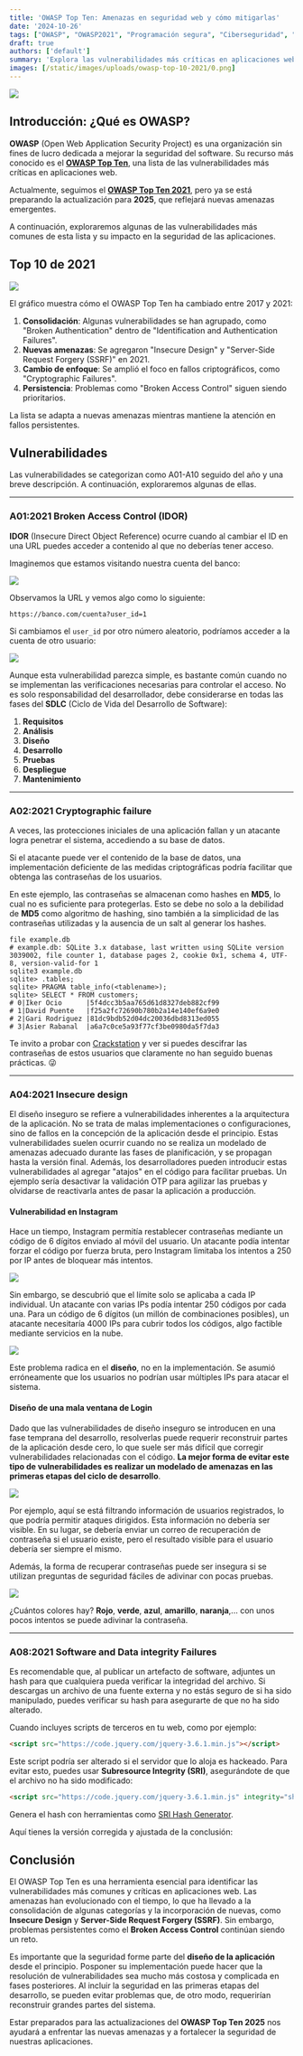 ```yaml
---
title: 'OWASP Top Ten: Amenazas en seguridad web y cómo mitigarlas'
date: '2024-10-26'
tags: ["OWASP", "OWASP2021", "Programación segura", "Ciberseguridad", "Vulnerabilidades"]
draft: true
authors: ['default']
summary: 'Explora las vulnerabilidades más críticas en aplicaciones web según OWASP y cómo han evolucionado en el OWASP Top Ten 2021. Descubre qué nuevas amenazas enfrentarán los desarrolladores en la actualización de 2025 y por qué es crucial integrar la seguridad desde las primeras fases del desarrollo.'
images: [/static/images/uploads/owasp-top-10-2021/0.png]
---
```


![](/static/images/uploads/owasp-top-10-2021/0.png)

## **Introducción: ¿Qué es OWASP?**

**OWASP** (Open Web Application Security Project) es una organización sin fines de lucro dedicada a mejorar la seguridad del software. Su recurso más conocido es el **[OWASP Top Ten](https://owasp.org/www-project-top-ten/)**, una lista de las vulnerabilidades más críticas en aplicaciones web. 

Actualmente, seguimos el **[OWASP Top Ten 2021](https://owasp.org/Top10/)**, pero ya se está preparando la actualización para **2025**, que reflejará nuevas amenazas emergentes.

A continuación, exploraremos algunas de las vulnerabilidades más comunes de esta lista y su impacto en la seguridad de las aplicaciones.

## Top 10 de 2021

![](/static/images/uploads/owasp-top-10-2021/1.png)

El gráfico muestra cómo el OWASP Top Ten ha cambiado entre 2017 y 2021:

1. **Consolidación**: Algunas vulnerabilidades se han agrupado, como "Broken Authentication" dentro de "Identification and Authentication Failures".
2. **Nuevas amenazas**: Se agregaron "Insecure Design" y "Server-Side Request Forgery (SSRF)" en 2021.
3. **Cambio de enfoque**: Se amplió el foco en fallos criptográficos, como "Cryptographic Failures".
4. **Persistencia**: Problemas como "Broken Access Control" siguen siendo prioritarios.

La lista se adapta a nuevas amenazas mientras mantiene la atención en fallos persistentes.

## Vulnerabilidades

Las vulnerabilidades se categorizan como A01-A10 seguido del año y una breve descripción. A continuación, exploraremos algunas de ellas.

---

### A01:2021 Broken Access Control (IDOR)

**IDOR** (Insecure Direct Object Reference) ocurre cuando al cambiar el ID en una URL puedes acceder a contenido al que no deberías tener acceso.

Imaginemos que estamos visitando nuestra cuenta del banco:

![](/static/images/uploads/owasp-top-10-2021/image1.png)

Observamos la URL y vemos algo como lo siguiente:

```
https://banco.com/cuenta?user_id=1
```

Si cambiamos el `user_id` por otro número aleatorio, podríamos acceder a la cuenta de otro usuario:

![](/static/images/uploads/owasp-top-10-2021/image2.png)

Aunque esta vulnerabilidad parezca simple, es bastante común cuando no se implementan las verificaciones necesarias para controlar el acceso. No es solo responsabilidad del desarrollador, debe considerarse en todas las fases del **SDLC** (Ciclo de Vida del Desarrollo de Software):
1. **Requisitos**
2. **Análisis**
3. **Diseño**
4. **Desarrollo**
5. **Pruebas**
6. **Despliegue**
7. **Mantenimiento**

---

### A02:2021 Cryptographic failure

A veces, las protecciones iniciales de una aplicación fallan y un atacante logra penetrar el sistema, accediendo a su base de datos.

Si el atacante puede ver el contenido de la base de datos, una implementación deficiente de las medidas criptográficas podría facilitar que obtenga las contraseñas de los usuarios.

En este ejemplo, las contraseñas se almacenan como hashes en **MD5**, lo cual no es suficiente para protegerlas. Esto se debe no solo a la debilidad de **MD5** como algoritmo de hashing, sino también a la simplicidad de las contraseñas utilizadas y la ausencia de un salt al generar los hashes.

```shell
file example.db
# example.db: SQLite 3.x database, last written using SQLite version 3039002, file counter 1, database pages 2, cookie 0x1, schema 4, UTF-8, version-valid-for 1
sqlite3 example.db
sqlite> .tables;
sqlite> PRAGMA table_info(<tablename>);
sqlite> SELECT * FROM customers;
# 0|Iker Ocio      |5f4dcc3b5aa765d61d8327deb882cf99
# 1|David Puente   |f25a2fc72690b780b2a14e140ef6a9e0
# 2|Gari Rodriguez |81dc9bdb52d04dc20036dbd8313ed055
# 3|Asier Rabanal  |a6a7c0ce5a93f77cf3be0980da5f7da3
```

Te invito a probar con [Crackstation](https://crackstation.net/) y ver si puedes descifrar las contraseñas de estos usuarios que claramente no han seguido buenas prácticas. 😜

---

### A04:2021 Insecure design

El diseño inseguro se refiere a vulnerabilidades inherentes a la arquitectura de la aplicación. No se trata de malas implementaciones o configuraciones, sino de fallos en la concepción de la aplicación desde el principio. Estas vulnerabilidades suelen ocurrir cuando no se realiza un modelado de amenazas adecuado durante las fases de planificación, y se propagan hasta la versión final. Además, los desarrolladores pueden introducir estas vulnerabilidades al agregar "atajos" en el código para facilitar pruebas. Un ejemplo sería desactivar la validación OTP para agilizar las pruebas y olvidarse de reactivarla antes de pasar la aplicación a producción.

#### Vulnerabilidad en Instagram

Hace un tiempo, Instagram permitía restablecer contraseñas mediante un código de 6 dígitos enviado al móvil del usuario. Un atacante podía intentar forzar el código por fuerza bruta, pero Instagram limitaba los intentos a 250 por IP antes de bloquear más intentos.

![](/static/images/uploads/owasp-top-10-2021/2.png)

Sin embargo, se descubrió que el límite solo se aplicaba a cada IP individual. Un atacante con varias IPs podía intentar 250 códigos por cada una. Para un código de 6 dígitos (un millón de combinaciones posibles), un atacante necesitaría 4000 IPs para cubrir todos los códigos, algo factible mediante servicios en la nube.

![](/static/images/uploads/owasp-top-10-2021/3.png)

Este problema radica en el **diseño**, no en la implementación. Se asumió erróneamente que los usuarios no podrían usar múltiples IPs para atacar el sistema.

#### Diseño de una mala ventana de Login

Dado que las vulnerabilidades de diseño inseguro se introducen en una fase temprana del desarrollo, resolverlas puede requerir reconstruir partes de la aplicación desde cero, lo que suele ser más difícil que corregir vulnerabilidades relacionadas con el código. **La mejor forma de evitar este tipo de vulnerabilidades es realizar un modelado de amenazas en las primeras etapas del ciclo de desarrollo**.

![](/static/images/uploads/owasp-top-10-2021/4.png)

Por ejemplo, aquí se está filtrando información de usuarios registrados, lo que podría permitir ataques dirigidos. Esta información no debería ser visible. En su lugar, se debería enviar un correo de recuperación de contraseña si el usuario existe, pero el resultado visible para el usuario debería ser siempre el mismo.

Además, la forma de recuperar contraseñas puede ser insegura si se utilizan preguntas de seguridad fáciles de adivinar con pocas pruebas.

![](/static/images/uploads/owasp-top-10-2021/5.png)

¿Cuántos colores hay? **Rojo**, **verde**, **azul**, **amarillo**, **naranja**,... con unos pocos intentos se puede adivinar la contraseña.

---

### A08:2021 Software and Data integrity Failures

Es recomendable que, al publicar un artefacto de software, adjuntes un hash para que cualquiera pueda verificar la integridad del archivo. Si descargas un archivo de una fuente externa y no estás seguro de si ha sido manipulado, puedes verificar su hash para asegurarte de que no ha sido alterado.

Cuando incluyes scripts de terceros en tu web, como por ejemplo:
```html
<script src="https://code.jquery.com/jquery-3.6.1.min.js"></script>
```
Este script podría ser alterado si el servidor que lo aloja es hackeado. Para evitar esto, puedes usar **Subresource Integrity (SRI)**, asegurándote de que el archivo no ha sido modificado:

```html
<script src="https://code.jquery.com/jquery-3.6.1.min.js" integrity="sha256-o88AwQnZB+VDvE9tvIXrMQaPlFFSUTR+nldQm1LuPXQ=" crossorigin="anonymous"></script>
```

Genera el hash con herramientas como [SRI Hash Generator](https://www.srihash.org/).


Aquí tienes la versión corregida y ajustada de la conclusión:

## **Conclusión**

El OWASP Top Ten es una herramienta esencial para identificar las vulnerabilidades más comunes y críticas en aplicaciones web. Las amenazas han evolucionado con el tiempo, lo que ha llevado a la consolidación de algunas categorías y la incorporación de nuevas, como **Insecure Design** y **Server-Side Request Forgery (SSRF)**. Sin embargo, problemas persistentes como el **Broken Access Control** continúan siendo un reto.

Es importante que la seguridad forme parte del **diseño de la aplicación** desde el principio. Posponer su implementación puede hacer que la resolución de vulnerabilidades sea mucho más costosa y complicada en fases posteriores. Al incluir la seguridad en las primeras etapas del desarrollo, se pueden evitar problemas que, de otro modo, requerirían reconstruir grandes partes del sistema.

Estar preparados para las actualizaciones del **OWASP Top Ten 2025** nos ayudará a enfrentar las nuevas amenazas y a fortalecer la seguridad de nuestras aplicaciones. 

